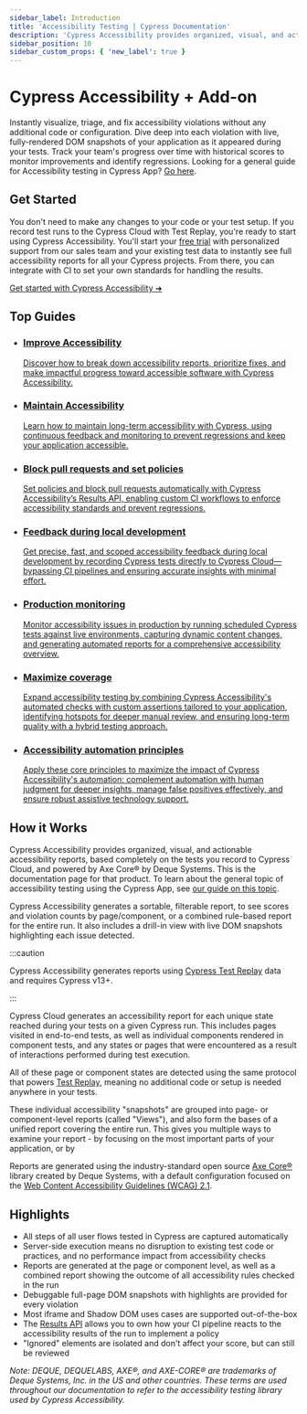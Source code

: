 ```yaml
---
sidebar_label: Introduction
title: 'Accessibility Testing | Cypress Documentation'
description: 'Cypress Accessibility provides organized, visual, and actionable accessibility reports, based completely on the tests you record to Cypress Cloud, and powered by Axe Core® by Deque Systems.'
sidebar_position: 10
sidebar_custom_props: { 'new_label': true }
---
```


# Cypress Accessibility <Badge type="success">+ Add-on</Badge>

Instantly visualize, triage, and fix accessibility violations without any additional code or configuration.
Dive deep into each violation with live, fully-rendered DOM snapshots of your application as it appeared during your tests.
Track your team's progress over time with historical scores to monitor improvements and identify regressions.
Looking for a general guide for Accessibility testing in Cypress App? [Go here](/app/guides/accessibility-testing).

<Btn
  label="Request trial ➜"
  variant="indigo-dark"
  href="https://www.cypress.io/accessibility?utm_medium=intro-cta&utm_source=docs.cypress.io&utm_content=Request%20trial"
/>
<Btn
  label="See a demo"
  icon="action-play-small"
  href="https://www.loom.com/share/eedb1d18c22942d39a5ed2471ae72788?sid=e39f791e-c0b3-4efc-9770-cbfac403c3b9"
/>
<Btn
  label=" Explore an example project"
  icon="cypress-accessibility-outline"
  href="https://on.cypress.io/rwa-accessibility-views?utm_source=docs.cypress.io&utm_medium=intro-cta&utm_content=Explore%20an%20example%20project"
/>

<DocsImage
  src="/img/accessibility/get-started/cypress-accessibility-overview.png"
  alt="A graphic showing the Cypress Accessibility dashboard including list of rules, views, and the user interface showing how devtools can be used"
  noBorder={true}
/>

## Get Started

You don't need to make any changes to your code or your test setup. If you record test runs to the Cypress Cloud with Test Replay, you're ready to start using Cypress Accessibility.
You'll start your [free trial](https://www.cypress.io/accessibility?utm_medium=intro-cta&utm_source=docs.cypress.io&utm_content=Request%20trial) with personalized support
from our sales team and your existing test data to instantly see full accessibility reports for all your Cypress projects.
From there, you can integrate with CI to set your own standards for handling the results.

[Get started with Cypress Accessibility ➜](/accessibility/get-started/setup)

## Top Guides

<ul class="guidesList">
  <li class="card">
    <a href="/accessibility/guides/improve-accessibility">
      <Icon name="chart-line" />
      <h3>Improve Accessibility</h3>
      <p>
        Discover how to break down accessibility reports, prioritize fixes, and
        make impactful progress toward accessible software with Cypress
        Accessibility.
      </p>
    </a>
  </li>
  <li class="card">
    <a href="/accessibility/guides/maintain-accessibility">
      <Icon name="magnifying-glass-chart" />
      <h3>Maintain Accessibility</h3>
      <p>
        Learn how to maintain long-term accessibility with Cypress, using
        continuous feedback and monitoring to prevent regressions and keep your
        application accessible.
      </p>
    </a>
  </li>
  <li class="card">
    <a href="/accessibility/guides/block-pull-requests">
      <Icon name="bug-slash" />
      <h3>Block pull requests and set policies</h3>
      <p>
        Set policies and block pull requests automatically with Cypress
        Accessibility’s Results API, enabling custom CI workflows to enforce
        accessibility standards and prevent regressions.
      </p>
    </a>
  </li>
  <li class="card">
    <a href="/accessibility/guides/local-development">
      <Icon name="laptop-code" />
      <h3>Feedback during local development</h3>
      <p>
        Get precise, fast, and scoped accessibility feedback during local
        development by recording Cypress tests directly to Cypress
        Cloud—bypassing CI pipelines and ensuring accurate insights with minimal
        effort.
      </p>
    </a>
  </li>
  <li class="card">
    <a href="/accessibility/guides/production-monitoring">
      <Icon name="user-shield" />
      <h3>Production monitoring</h3>
      <p>
        Monitor accessibility issues in production by running scheduled Cypress
        tests against live environments, capturing dynamic content changes, and
        generating automated reports for a comprehensive accessibility overview.
      </p>
    </a>
  </li>
  <li class="card">
    <a href="/accessibility/guides/maximize-coverage">
      <Icon name="circle-half-stroke" />
      <h3>Maximize coverage</h3>
      <p>
        Expand accessibility testing by combining Cypress Accessibility's
        automated checks with custom assertions tailored to your application,
        identifying hotspots for deeper manual review, and ensuring long-term
        quality with a hybrid testing approach.
      </p>
    </a>
  </li>
  <li class="card">
    <a href="/accessibility/guides/accessibility-automation">
      <Icon name="book-open-reader" />
      <h3>Accessibility automation principles</h3>
      <p>
        Apply these core principles to maximize the impact of Cypress
        Accessibility's automation: complement automation with human judgment
        for deeper insights, manage false positives effectively, and ensure
        robust assistive technology support.
      </p>
    </a>
  </li>
</ul>

## How it Works

Cypress Accessibility provides organized, visual, and actionable accessibility reports, based completely on the tests you record to Cypress Cloud, and powered by Axe Core® by Deque Systems. This is the documentation page for that product. To learn about the general topic of accessibility testing using the Cypress App, see [our guide on this topic](/app/guides/accessibility-testing).

Cypress Accessibility generates a sortable, filterable report, to see scores and violation counts by page/component, or a combined rule-based report for the entire run. It also includes a drill-in view with live DOM snapshots highlighting each issue detected.

:::caution

Cypress Accessibility generates reports using [Cypress Test Replay](/cloud/features/test-replay) data and requires Cypress v13+.

:::

Cypress Cloud generates an accessibility report for each unique state reached during your tests on a given Cypress run. This includes pages visited in end-to-end tests, as well as individual components rendered in component tests, and any states or pages that were encountered as a result of interactions performed during test execution.

All of these page or component states are detected using the same protocol that powers [Test Replay](/cloud/features/test-replay), meaning no additional code or setup is needed anywhere in your tests.

These individual accessibility "snapshots" are grouped into page- or component-level reports (called "Views"), and also form the bases of a unified report covering the entire run. This gives you multiple ways to examine your report - by focusing on the most important parts of your application, or by

Reports are generated using the industry-standard open source [Axe Core®](https://github.com/dequelabs/axe-core) library created by Deque Systems, with a default configuration focused on the [Web Content Accessibility Guidelines (WCAG) 2.1](https://www.w3.org/WAI/standards-guidelines/wcag/).

## Highlights

- All steps of all user flows tested in Cypress are captured automatically
- Server-side execution means no disruption to existing test code or practices, and no performance impact from accessibility checks
- Reports are generated at the page or component level, as well as a combined report showing the outcome of all accessibility rules checked in the run
- Debuggable full-page DOM snapshots with highlights are provided for every violation
- Most iframe and Shadow DOM uses cases are supported out-of-the-box
- The [Results API](/accessibility/results-api) allows you to own how your CI pipeline reacts to the accessibility results of the run to implement a policy
- "Ignored" elements are isolated and don't affect your score, but can still be reviewed

_Note: DEQUE, DEQUELABS, AXE®, and AXE-CORE® are trademarks of Deque Systems, Inc. in the US and other countries. These terms are used throughout our documentation to refer to the accessibility testing library used by Cypress Accessibility._
